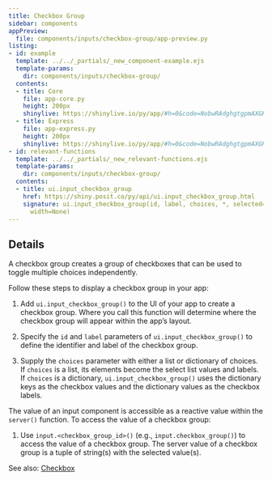 ```yaml
---
title: Checkbox Group
sidebar: components
appPreview:
  file: components/inputs/checkbox-group/app-preview.py
listing:
- id: example
  template: ../../_partials/_new_component-example.ejs
  template-params:
    dir: components/inputs/checkbox-group/
  contents:
  - title: Core
    file: app-core.py
    height: 200px
    shinylive: https://shinylive.io/py/app/#h=0&code=NobwRAdghgtgpmAXGKAHVA6VBPMAaMAYwHsIAXOcpMAMwCdiYACAZwAsBLCbJjmVYnTJMAgujxM6lACZw6EqQEcJAVw4AdaOgD6apgF4marFADmcbTQA2a6QApNTJ0Y4YuqFWW2E2cQgGsAI2IAD21TBhVUOyZHZ3j1Il8A4LCI4ijEiTj4p0SAYWSg0KZ0zPxYiFznEErq6sSoRMRYsBEsuvqEsEDm1oAhDpyu1sI+gqGq+oBfbKmnAEo5+OMMsg8vChCyBzAANygbOESlzRBEwisoFhZx-bYAWgBGAAYXpmkH6zgQpkOOUwQB4cCgwFgPQiUCh0JioEIPAAsiWmmgWmlkNFYcj2cjs7k8EjWGwkLDgNw4pAWiGGAAEiZ5aVIILI6BgtmRhhimAcjnYqcN4lIyCo6FUhmAMAArYhcPEQDYYHx+YppSLRBZorSoAyidB2NCoXQcEnYuQLMDTAC6QA
  - title: Express
    file: app-express.py
    height: 200px
    shinylive: https://shinylive.io/py/app/#h=0&code=NobwRAdghgtgpmAXGKAHVA6VBPMAaMAYwHsIAXOcpMAMwCdiYACAZwAsBLCbJjmVYnTJMAgujxM6lACZw6EqQEcJAVw4AdaOgD6apgF4marFADmcbTQA2a6QApNTJ0Y4YuqFWW2E2cQgGsAI2IAD21TBhVUOyZHZ3j1Il8A4LCI4ijEiTj4p0SAYWSg0KZ0zPxYiFznEErq6sSoRMRYsBEsuvqEsEDm1oAhDpyu1sI+gqGq+oBfbKmnAEo5+OMMsg8vChCyBzAANygbOESlzRBEwisoFhZx-bYAWgBGAAYXpmkH6zgQpkOOUwQB4cCgwFgPQiUCh0JioEIPAAsiWmmgWmlkNFYcj2cjs7k8EjWGwkLDgNw4pAWiGGAAEiZ5aVIILI6BgtmRhhimAcjnYqcN4lIyCo6FUhmAMAArYhcPEQDYYHx+YppSLRBZorSoAyidB2NCoXQcEnYuQLMDTAC6QA
- id: relevant-functions
  template: ../../_partials/_new_relevant-functions.ejs
  template-params:
    dir: components/inputs/checkbox-group/
  contents:
  - title: ui.input_checkbox_group
    href: https://shiny.posit.co/py/api/ui.input_checkbox_group.html
    signature: ui.input_checkbox_group(id, label, choices, *, selected=None, inline=False,
      width=None)
---
```



:::{#example}
:::

:::{#relevant-functions}
:::

## Details

A checkbox group creates a group of checkboxes that can be used to toggle multiple choices independently.

Follow these steps to display a checkbox group in your app:

  1. Add `ui.input_checkbox_group()` to the UI of your app to create a checkbox group. Where you call this function will determine where the checkbox group will appear within the app's layout.

  2. Specify the `id` and `label` parameters of `ui.input_checkbox_group()` to define the identifier and label of the checkbox group. 

  3. Supply the `choices` parameter with either a list or dictionary of choices. If `choices` is a list, its elements become the select list values and labels. If `choices` is a dictionary, `ui.input_checkbox_group()` uses the dictionary keys as the checkbox values and the dictionary values as the checkbox labels. 

The value of an input component is accessible as a reactive value within the `server()` function. To access the value of a checkbox group:

  1. Use `input.<checkbox_group_id>()` (e.g., `input.checkbox_group()`) to access the value of a checkbox group. The server value of a checkbox group is a tuple of string(s) with the selected value(s). 

See also: [Checkbox](checkbox.qmd)